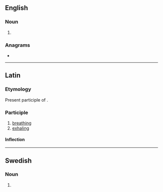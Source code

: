 ==English==

===Noun===
{{head|en|noun form}}

# {{plural of|spiran|lang=en}}

===Anagrams===
* {{anagrams|en|a=ainprss|spinars|sprains}}

----

==Latin==

===Etymology===
Present participle of {{m|la|spīrō}}.

===Participle===
{{la-present participle|spīr|ans}}

# [[breathing]]
# [[exhaling]]

====Inflection====
{{la-decl-3rd-part|spīrāns}}

----

==Swedish==

===Noun===
{{head|sv|noun form}}

# {{sv-noun-form-def-gen|spira}}